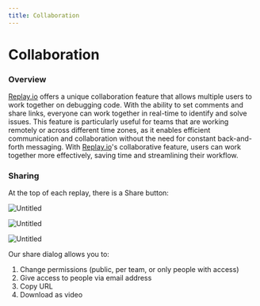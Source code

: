 ```yaml
---
title: Collaboration
---
```

# Collaboration

### Overview

[Replay.io](http://replay.io/) offers a unique collaboration feature that allows multiple users to work together on debugging code. With the ability to set comments and share links, everyone can work together in real-time to identify and solve issues. This feature is particularly useful for teams that are working remotely or across different time zones, as it enables efficient communication and collaboration without the need for constant back-and-forth messaging. With [Replay.io](http://replay.io/)'s collaborative feature, users can work together more effectively, saving time and streamlining their workflow.

### Sharing

At the top of each replay, there is a Share button:

![Untitled](/images/Untitled_pxmta.png)

![Untitled](/images/Untitled-1_yvpwr.png)

![Untitled](/images/Untitled-2_grlgp.png)

Our share dialog allows you to:

1. Change permissions (public, per team, or only people with access)
2. Give access to people via email address
3. Copy URL
4. Download as video